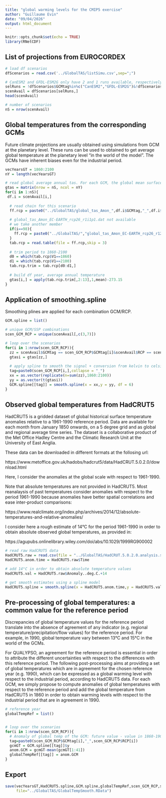 ```yaml
---
title: "global warming levels for the CMIP5 exercise"
author: "Guillaume Evin"
date: "09/04/2026"
output: html_document
---
```


```r
knitr::opts_chunk$set(echo = TRUE)
library(RNetCDF)
```

## List of projections from EUROCORDEX

```r
# load df scenarios
dfScenarios = read.csv('../GlobalTAS/listSimu.csv',sep=";")

# CanESM2 and GFDL-ESM2G only have 2 and 1 runs available, respectively
selRuns = !dfScenarios$GCMtag%in%c("CanESM2","GFDL-ESM2G")&!dfScenarios$RCMtag%in%c("ALARO-0","ALADIN53")
scenAvail = dfScenarios[selRuns,]
head(scenAvail)

# number of scenarios
nS = nrow(scenAvail)
```

## Global temperatures from the corresponding GCMs
Future climate projections are usually obtained using simulations from GCM
at the planetary level. These runs can be used to obtained to get average
global temperature at the planetary level "in the world of the model". The
GCMs have inherent biases even for the industrial period.

```r
vecYearsGT = 1860:2100
nY = length(vecYearsGT)

# read global average annual tas. For each GCM, the global mean surface temperature can be obtained from https://climexp.knmi.nl/CMIP5/Tglobal/ (KNMI, 2022).
gtas = matrix(nrow = nS, ncol = nY)
for(i in 1:nS){
 df.i = scenAvail[i,]
  
  # read chain for this scenario
  ff.rcp = paste0("../GlobalTAS/global_tas_Amon_",df.i$GCMtag,"_",df.i$RCP,"_",df.i$Member,".dat")
  
  # global_tas_Amon_EC-EARTH_rcp26_r1i1p1.dat not available
  # we take another member
  if(i==98){
    ff.rcp = paste0("../GlobalTAS/","global_tas_Amon_EC-EARTH_rcp26_r12i1p1.dat")
  }
  tab.rcp = read.table(file = ff.rcp,skip = 3)
  
  # trim period to 1860-2100
  d0 = which(tab.rcp$V1==1860)
  d1 = which(tab.rcp$V1==2100)
  tab.rcp.trim = tab.rcp[d0:d1,]
  
  # build df year, average annual temperature
  gtas[i,] = apply(tab.rcp.trim[,2:13],1,mean)-273.15
}
```

## Application of smoothing.spline
Smoothing plines are applied for each combination GCM/RCP.

```r
GCM.spline = list()

# unique GCM/SSP combinations
scen_GCM_RCP = unique(scenAvail[,c(3,7)])

# loop over the scenarios
for(i in 1:nrow(scen_GCM_RCP)){
  zz = scenAvail$GCMtag == scen_GCM_RCP$GCMtag[i]&scenAvail$RCP == scen_GCM_RCP$RCP[i]
  gtasi = gtas[zz,]
  
  # apply spline to smooth the signal + conversion from kelvin to celsius
  tag=paste0(scen_GCM_RCP[i,],collapse = "_")
  xx = as.vector(replicate(n=sum(zz),1860:2100))
  yy = as.vector(t(gtasi))
  GCM.spline[[tag]] = smooth.spline(x = xx,y = yy, df = 6)
}
```

## Observed global temperatures from HadCRUT5
HadCRUT5 is a gridded dataset of global historical surface temperature anomalies relative to a 1961-1990 reference period. Data are available for each month from January 1850 onwards, on a 5 degree grid and as global and regional average time series. The dataset is a collaborative product of the Met Office Hadley Centre and the Climatic Research Unit at the University of East Anglia.

These data can be downloaded in different formats at the follosing url:

https://www.metoffice.gov.uk/hadobs/hadcrut5/data/HadCRUT.5.0.2.0/download.html

Here, I consider the anomalies at the global scale with respect to 1961-1990.

Note that absolute temperatures are not provided in HadCRUT5. Most reanalaysis of past temperatures consider anomalies with respect to the period 1961-1990 because anomalies have better spatial correlations and ease inter-product comparisons:

https://www.realclimate.org/index.php/archives/2014/12/absolute-temperatures-and-relative-anomalies/

I consider here a rough estimate of 14°C for the period 1961-1990 in order to obtain absolute observed global temperatures, as provided in:

https://agupubs.onlinelibrary.wiley.com/doi/abs/10.1029/1999RG900002

```r
# read raw HadCRUT5 data
HadCRUT5.raw = read.csv(file = "../GlobalTAS/HadCRUT.5.0.2.0.analysis.summary_series.global.annual.csv")
HadCRUT5.anom.time = HadCRUT5.raw$Time

# add 14°C in order to obtain absolute temperature values
HadCRUT5.val = HadCRUT5.raw$Anomaly..deg.C.+14

# get smooth estimates using a spline model
HadCRUT5.spline = smooth.spline(x = HadCRUT5.anom.time,y = HadCRUT5.val,df = 6)
```


## Pre-processing of global temperatures: a common value for the reference period
Discrepancies of global temperature values for the reference period translate into the absence of agreement of any indicator (e.g. regional temperature/precipitation/flow values) for the reference period. For example, in 1990, global temperature vary between 13°C and 15°C in the world of the GCMs.

For QUALYPSO, an agreement for the reference period is essential in order to attribute the different uncertainties with respect to the differences with this reference period. The following post-processing aims at providing a set of global temperatures which are in agreement for the chosen reference year (e.g. 1990), which can be expressed as a global warming level with respect to the industrial period, according to HadCRUT5 data. For each GCM, we simply propose to compute anomalies of global temperatures with respect to the reference period and add the global temperature from HadCRUT5 in 1860 in order to obtain warming levels with respect to the industrial period that are in agreement in 1990.


```r
# reference year
globalTempRef = list()


# loop over the scenarios
for(i in 1:nrow(scen_GCM_RCP)){
  # Anomaly of global temp of the GCM: future value - value in 1860-1900
  tag=paste0(scen_GCM_RCP$GCMtag[i],"_",scen_GCM_RCP$RCP[i])
  gcmGT = GCM.spline[[tag]]$y
  anom.GCM = gcmGT-mean(gcmGT[1:41])
  globalTempRef[[tag]] = anom.GCM
}
```



## Export
```r
save(vecYearsGT,HadCRUT5.spline,GCM.spline,globalTempRef,scen_GCM_RCP,scenAvail,gtas,
     file="../GlobalTAS/GlobalTempSmooth.RData")
```